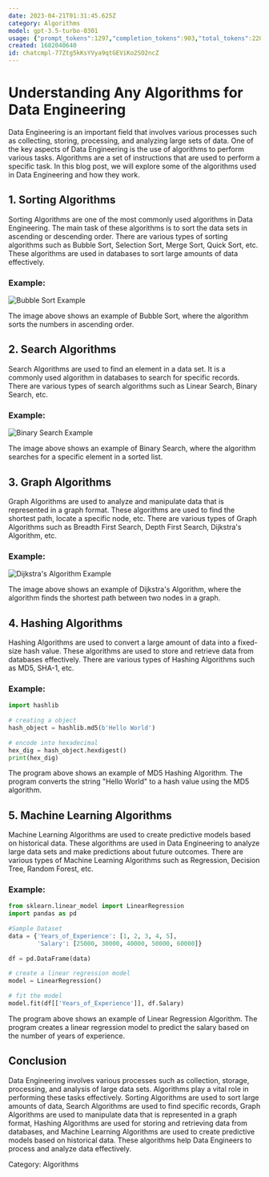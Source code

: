 ```yaml
---
date: 2023-04-21T01:31:45.625Z
category: Algorithms
model: gpt-3.5-turbo-0301
usage: {"prompt_tokens":1297,"completion_tokens":903,"total_tokens":2200}
created: 1682040640
id: chatcmpl-77Ztg5kKsYVya9qtGEViKo2SO2ncZ
---
```


# Understanding Any Algorithms for Data Engineering

Data Engineering is an important field that involves various processes such as collecting, storing, processing, and analyzing large sets of data. One of the key aspects of Data Engineering is the use of algorithms to perform various tasks. Algorithms are a set of instructions that are used to perform a specific task. In this blog post, we will explore some of the algorithms used in Data Engineering and how they work.

## 1. Sorting Algorithms

Sorting Algorithms are one of the most commonly used algorithms in Data Engineering. The main task of these algorithms is to sort the data sets in ascending or descending order. There are various types of sorting algorithms such as Bubble Sort, Selection Sort, Merge Sort, Quick Sort, etc. These algorithms are used in databases to sort large amounts of data effectively. 

### Example:

![Bubble Sort Example](https://upload.wikimedia.org/wikipedia/commons/c/c8/Bubble-sort-example-300px.gif)

The image above shows an example of Bubble Sort, where the algorithm sorts the numbers in ascending order.

## 2. Search Algorithms

Search Algorithms are used to find an element in a data set. It is a commonly used algorithm in databases to search for specific records. There are various types of search algorithms such as Linear Search, Binary Search, etc. 

### Example:

![Binary Search Example](https://upload.wikimedia.org/wikipedia/commons/8/83/Binary_Search_Depiction.svg)

The image above shows an example of Binary Search, where the algorithm searches for a specific element in a sorted list.

## 3. Graph Algorithms

Graph Algorithms are used to analyze and manipulate data that is represented in a graph format. These algorithms are used to find the shortest path, locate a specific node, etc. There are various types of Graph Algorithms such as Breadth First Search, Depth First Search, Dijkstra's Algorithm, etc.

### Example:

![Dijkstra's Algorithm Example](https://upload.wikimedia.org/wikipedia/commons/5/57/Dijkstra_Animation.gif)

The image above shows an example of Dijkstra's Algorithm, where the algorithm finds the shortest path between two nodes in a graph.

## 4. Hashing Algorithms

Hashing Algorithms are used to convert a large amount of data into a fixed-size hash value. These algorithms are used to store and retrieve data from databases effectively. There are various types of Hashing Algorithms such as MD5, SHA-1, etc.

### Example:

```python
import hashlib
  
# creating a object
hash_object = hashlib.md5(b'Hello World')
  
# encode into hexadecimal
hex_dig = hash_object.hexdigest()
print(hex_dig) 
```

The program above shows an example of MD5 Hashing Algorithm. The program converts the string "Hello World" to a hash value using the MD5 algorithm.

## 5. Machine Learning Algorithms

Machine Learning Algorithms are used to create predictive models based on historical data. These algorithms are used in Data Engineering to analyze large data sets and make predictions about future outcomes. There are various types of Machine Learning Algorithms such as Regression, Decision Tree, Random Forest, etc.

### Example:

```python
from sklearn.linear_model import LinearRegression
import pandas as pd
  
#Sample Dataset
data = {'Years_of_Experience': [1, 2, 3, 4, 5],
        'Salary': [25000, 30000, 40000, 50000, 60000]}
  
df = pd.DataFrame(data)
  
# create a linear regression model
model = LinearRegression()
  
# fit the model
model.fit(df[['Years_of_Experience']], df.Salary)
```

The program above shows an example of Linear Regression Algorithm. The program creates a linear regression model to predict the salary based on the number of years of experience.

## Conclusion

Data Engineering involves various processes such as collection, storage, processing, and analysis of large data sets. Algorithms play a vital role in performing these tasks effectively. Sorting Algorithms are used to sort large amounts of data, Search Algorithms are used to find specific records, Graph Algorithms are used to manipulate data that is represented in a graph format, Hashing Algorithms are used for storing and retrieving data from databases, and Machine Learning Algorithms are used to create predictive models based on historical data. These algorithms help Data Engineers to process and analyze data effectively.

Category: Algorithms
